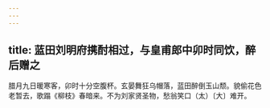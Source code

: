 ```yaml
---
---
---
```

title: 蓝田刘明府携酎相过，与皇甫郎中卯时同饮，醉后赠之
---



腊月九日暖寒客，卯时十分空腹杯。玄晏舞狂乌帽落，蓝田醉倒玉山颓。貌偷花色老暂去，歌蹋《柳枝》春暗来。不为刘家贤圣物，愁翁笑口（太）〔大〕难开。